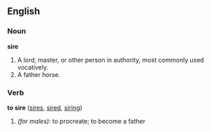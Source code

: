 ==English==

===Noun===
'''sire'''
#A lord, master, or other person in authority, most commonly used vocatively.
# A father horse.

===Verb===
'''to sire'''  ([[sires]], [[sired]], [[siring]])
# ''(for males):'' to procreate; to become a father